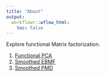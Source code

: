 ```yaml
---
title: "About"
output:
  workflowr::wflow_html:
    toc: false
---
```


Explore functional Matrix factorization.

1. [Functional PCA](fpca.html)
2. [Smoothed EBMF](SmoothMF.html)
3. [Smoothed PMD](SmoothPMD.html)
